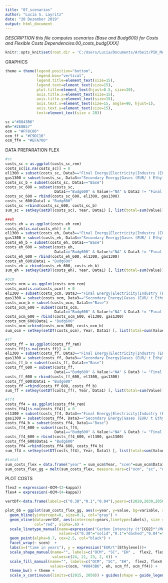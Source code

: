 ```yaml
---
title: "07_scenarios"
author: "Lucia S. Layritz"
date: "20 Dezember 2019"
output: html_document
---
```

*DESCRIPTION*
*this file computes scenarios (Base and Budg600) for Costs and Flexible Costs*
*Dependencies:00_costs_budg[XXX]*

```r
knitr::opts_knit$set(root.dir = 'C:/Users/Lucia/Documents/Arbeit/PIK_MA/Paper/Paper_MA/LaTeX')
```
GRAPHICS
```r
theme = theme(legend.position="bottom", 
              legend.box="vertical",
              legend.title=element_text(size=15), 
              legend.text=element_text(size=15), 
              plot.title=element_text(hjust=0.5, size=20), 
              axis.title.x=element_text(size=15),
              axis.title.y=element_text(size=15),
              axis.text.x=element_text(size=15, angle=90, hjust=1),
              axis.text.y=element_text(size=15),
              text=element_text(size = 20))

sc ="#8843B6"
eh="#2E8B57"
ocm = "#FF8C00"
ocm_ff = "#C9DC16"
ocm_ff4 = "#EFA700"
```

DATA PREPARATION FLEX
```r
#sc
costs_sc = as.ggplot(costs_sc_rem)
costs_sc[is.na(costs_sc)] = 0
el1300 = subset(costs_sc, Data3=="Final Energy|Electricity|Industry (EUR/ t Ethylene)" & Data1=="Budg1300")
gas1300 = subset(costs_sc, Data3=="Secondary Energy|Gases (EUR/ t Ethylene)" & Data1=="Budg1300")
costs_sc_b = subset(costs_sc, Data1=="Base")
costs_sc_600 = subset(costs_sc, 
                      Data1=="Budg600" & Value!="NA" & Data3 != "Final Energy|Electricity|Industry (EUR/ t Ethylene)" & Data3 != "Secondary Energy|Gases (EUR/ t Ethylene)") #filter
costs_sc_600 = rbind(costs_sc_600, el1300, gas1300)
costs_sc_600$Data1 = "Budg600"
costs_sc =rbind(costs_sc_600, costs_sc_b)
sum_sc = setkey(setDT(costs_sc), Year, Data1) [, list(total=sum(Value)), by=list(Year, Data1)]

##eh
costs_eh = as.ggplot(costs_eh_rem)
costs_eh[is.na(costs_eh)] = 0
el1300 = subset(costs_eh, Data3=="Final Energy|Electricity|Industry (EUR/ t Ethylene)" & Data1=="Budg1300")
gas1300 = subset(costs_eh, Data3=="Secondary Energy|Gases (EUR/ t Ethylene)" & Data1=="Budg1300")
costs_eh_b = subset(costs_eh, Data1=="Base")
costs_eh_600 = subset(costs_eh, 
                      Data1=="Budg600" & Value!="NA" & Data3 != "Final Energy|Electricity|Industry (EUR/ t Ethylene)" & Data3 != "Secondary Energy|Gases (EUR/ t Ethylene)") #filter
costs_eh_600 = rbind(costs_eh_600, el1300, gas1300)
costs_eh_600$Data1 = "Budg600"
costs_eh = rbind(costs_eh_600, costs_eh_b)
sum_eh = setkey(setDT(costs_eh), Year, Data1) [, list(total=sum(Value)), by=list(Year, Data1)]

#ocm
costs_ocm = as.ggplot(costs_ocm_rem)
costs_ocm[is.na(costs_ocm)] = 0
el1300 = subset(costs_ocm, Data3=="Final Energy|Electricity|Industry (EUR/ t Ethylene)" & Data1=="Budg1300")
gas1300 = subset(costs_ocm, Data3=="Secondary Energy|Gases (EUR/ t Ethylene)" & Data1=="Budg1300")
costs_ocm_b = subset(costs_ocm, Data1=="Base")
costs_ocm_600 = subset(costs_ocm, 
                      Data1=="Budg600" & Value!="NA" & Data3 != "Final Energy|Electricity|Industry (EUR/ t Ethylene)" & Data3 != "Secondary Energy|Gases (EUR/ t Ethylene)") #filter
costs_ocm_600 = rbind(costs_ocm_600, el1300, gas1300)
costs_ocm_600$Data1 = "Budg600"
costs_ocm =rbind(costs_ocm_600, costs_ocm_b)
sum_ocm = setkey(setDT(costs_ocm), Year, Data1) [, list(total=sum(Value)), by=list(Year, Data1)]

#ff
costs_ff = as.ggplot(costs_ff_rem)
costs_ff[is.na(costs_ff)] = 0
el1300 = subset(costs_ff, Data3=="Final Energy|Electricity|Industry (EUR/ t Ethylene)" & Data1=="Budg1300")
gas1300 = subset(costs_ff, Data3=="Secondary Energy|Gases (EUR/ t Ethylene)" & Data1=="Budg1300")
costs_ff_b = subset(costs_ff, Data1=="Base")
costs_ff_600 = subset(costs_ff, 
                      Data1=="Budg600" & Value!="NA" & Data3 != "Final Energy|Electricity|Industry (EUR/ t Ethylene)" & Data3 != "Secondary Energy|Gases (EUR/ t Ethylene)") #filter
costs_ff_600 = rbind(costs_ff_600, el1300, gas1300)
costs_ff_600$Data1 = "Budg600"
costs_ff =rbind(costs_ff_600, costs_ff_b)
sum_ff = setkey(setDT(costs_ff), Year, Data1) [, list(total=sum(Value)), by=list(Year, Data1)]

#ff4
costs_ff4 = as.ggplot(costs_ff4_rem)
costs_ff4[is.na(costs_ff4)] = 0
el1300 = subset(costs_ff4, Data3=="Final Energy|Electricity|Industry (EUR/ t Ethylene)" & Data1=="Budg1300")
gas1300 = subset(costs_ff4, Data3=="Secondary Energy|Gases (EUR/ t Ethylene)" & Data1=="Budg1300")
costs_ff4_b = subset(costs_ff4, Data1=="Base")
costs_ff4_600 = subset(costs_ff4, 
                      Data1=="Budg600" & Value!="NA" & Data3 != "Final Energy|Electricity|Industry (EUR/ t Ethylene)" & Data3 != "Secondary Energy|Gases (EUR/ t Ethylene)") #filter
costs_ff4_600 = rbind(costs_ff4_600, el1300, gas1300)
costs_ff4_600$Data1 = "Budg600"
costs_ff4 =rbind(costs_ff4_600, costs_ff4_b)
sum_ff4 = setkey(setDT(costs_ff4), Year, Data1) [, list(total=sum(Value)), by=list(Year, Data1)]

#total
sum_costs_flex = data.frame("year" = sum_ocm$Year, "scen"=sum_ocm$Data1, "ocm" = sum_ocm$total, "sc"=sum_sc$total, "eh" = sum_eh$total, "ocm_2k" = sum_ff$total, "ocm_4k" = sum_ff4$total)
sum_costs_flex_gg = melt(sum_costs_flex, measure.vars=c("ocm", "sc", "eh", "ocm_2k", "ocm_4k"))
```

PLOT COSTS
```r
flex2 = expression(~OCM~(2~kappa))
flex4 = expression(~OCM~(4~kappa))

vertDf<-data.frame(labels=c("0.38","0.1","0.04"),years=c(2020,2030,2050))

plot_6b = ggplot(sum_costs_flex_gg, aes(x=year, y=value, bg=variable, shape=variable))+ 
  geom_hline(yintercept=0, size=0.1, col="gray") +
  geom_vline(data=vertDf, aes(xintercept=years,linetype=labels), size = 0.4, 
             col="red", alpha=.6) +
  scale_linetype_manual(name=expression("Carbon Intensity (t"[CO2]*"/MWh):"),
                        values=c("0.38"="solid","0.1"="dashed","0.04"="dotted")) +
  geom_point(alpha=0.7, cex=2.5, col="black") +
  facet_wrap(~ scen)  + 
  labs(x=("time in years"), y = expression("EUR/t"[Ethylene]))+
  scale_shape_manual(name="", labels=c("OCM", "SC", "EH" ,  flex2, flex4),
                     values=c(24, 21, 23, 2, 6)) +
  scale_fill_manual(name="", labels=c("OCM", "SC", "EH",  flex2, flex4 ),
                    values=c(ocm, "#8843B6", eh, ocm_ff, ocm_ff4)) +
  theme_bw() + theme + 
  scale_x_continuous(limits=c(2015, 2050)) + guides(shape = guide_legend(nrow = 3))

```

